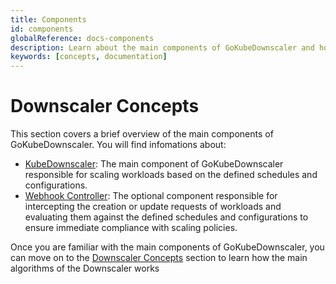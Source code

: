 ```yaml
---
title: Components
id: components
globalReference: docs-components
description: Learn about the main components of GoKubeDownscaler and how they work
keywords: [concepts, documentation]
---
```



# Downscaler Concepts

This section covers a brief overview of the main components of GoKubeDownscaler.
You will find infomations about:

- [KubeDownscaler](ref:docs-components-kube-downcsaler): The main component of GoKubeDownscaler responsible for scaling workloads based on
  the defined schedules and configurations.
- [Webhook Controller](ref:docs-components-webhook-controller): The optional component responsible for intercepting the creation or update
  requests of workloads and evaluating them against the defined schedules and configurations to ensure immediate compliance with scaling policies.

Once you are familiar with the main components of GoKubeDownscaler, you can move on to the [Downscaler Concepts](ref:docs-downscaler)
section to learn how the main algorithms of the Downscaler works

<DocCardList />
